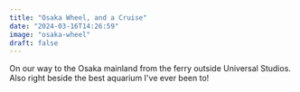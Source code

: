 ```yaml
---
title: "Osaka Wheel, and a Cruise"
date: "2024-03-16T14:26:59"
image: "osaka-wheel"
draft: false
---
```


On our way to the Osaka mainland from the ferry outside Universal Studios. Also right beside the best aquarium I've ever been to!
